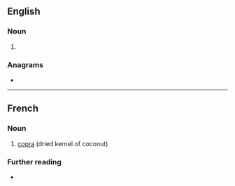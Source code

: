 ==English==

===Noun===
{{en-noun}}

# {{archaic form of|copra|lang=en}}

===Anagrams===
* {{anagrams|en|a=achopr|Chopra|car hop|car-hop|carhop|paroch}}

----

==French==
{{wikipedia|lang=fr}}

===Noun===
{{fr-noun|m}}

# [[copra]] (dried kernel of coconut)

===Further reading===
* {{R:TLFi}}